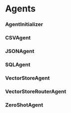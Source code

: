 # Agents 

### AgentInitializer

### CSVAgent

### JSONAgent

### SQLAgent

### VectorStoreAgent

### VectorStoreRouterAgent

### ZeroShotAgent